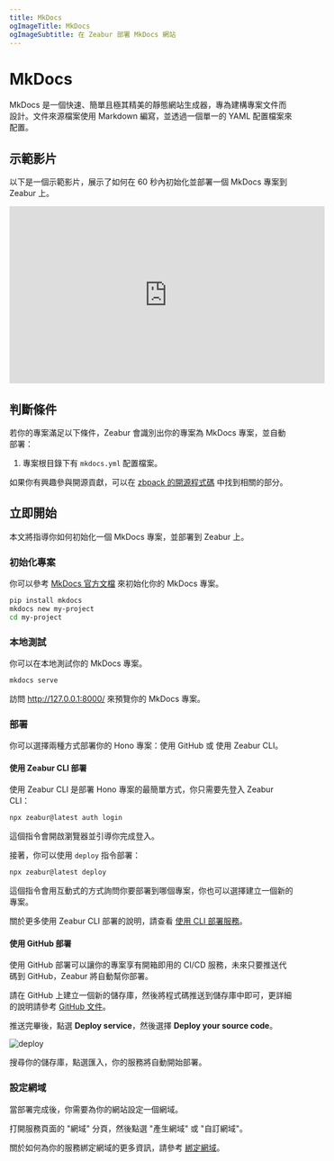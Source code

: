 ```yaml
---
title: MkDocs
ogImageTitle: MkDocs
ogImageSubtitle: 在 Zeabur 部署 MkDocs 網站
---
```


# MkDocs

MkDocs 是一個快速、簡單且極其精美的靜態網站生成器，專為建構專案文件而設計。文件來源檔案使用 Markdown 編寫，並透過一個單一的 YAML 配置檔案來配置。

## 示範影片

以下是一個示範影片，展示了如何在 60 秒內初始化並部署一個 MkDocs 專案到 Zeabur 上。

<iframe style={{marginTop: 12}} width="560" height="315"
        src="https://www.youtube.com/embed/DYlpqWQgQEM?si=geEMw0kQOnIEEZAC" title="YouTube video player" frameborder="0"
        allow="accelerometer; autoplay; clipboard-write; encrypted-media; gyroscope; picture-in-picture; web-share"
        referrerpolicy="strict-origin-when-cross-origin" allowfullscreen></iframe>

## 判斷條件

若你的專案滿足以下條件，Zeabur 會識別出你的專案為 MkDocs 專案，並自動部署：

1. 專案根目錄下有 `mkdocs.yml` 配置檔案。

如果你有興趣參與開源貢獻，可以在 [zbpack 的開源程式碼](https://github.com/zeabur/zbpack/tree/main/internal/static) 中找到相關的部分。

## 立即開始

本文將指導你如何初始化一個 MkDocs 專案，並部署到 Zeabur 上。

### 初始化專案

你可以參考 [MkDocs 官方文檔](https://www.mkdocs.org/getting-started/) 來初始化你的 MkDocs 專案。

```bash
pip install mkdocs
mkdocs new my-project
cd my-project
```

### 本地測試

你可以在本地測試你的 MkDocs 專案。

```bash
mkdocs serve
```

訪問 http://127.0.0.1:8000/ 來預覽你的 MkDocs 專案。

### 部署

你可以選擇兩種方式部署你的 Hono 專案：使用 GitHub 或 使用 Zeabur CLI。

#### 使用 Zeabur CLI 部署

使用 Zeabur CLI 是部署 Hono 專案的最簡單方式，你只需要先登入 Zeabur CLI：

```bash
npx zeabur@latest auth login
```

這個指令會開啟瀏覽器並引導你完成登入。

接著，你可以使用 `deploy` 指令部署：

```bash
npx zeabur@latest deploy
```

這個指令會用互動式的方式詢問你要部署到哪個專案，你也可以選擇建立一個新的專案。

關於更多使用 Zeabur CLI 部署的說明，請查看 [使用 CLI 部署服務](/deploy/deploy-in-cli)。

#### 使用 GitHub 部署

使用 GitHub 部署可以讓你的專案享有開箱即用的 CI/CD 服務，未來只要推送代碼到 GitHub，Zeabur 將自動幫你部署。

請在 GitHub 上建立一個新的儲存庫，然後將程式碼推送到儲存庫中即可，更詳細的說明請參考 [GitHub 文件](https://docs.github.com/en/github/importing-your-projects-to-github/adding-an-existing-project-to-github-using-the-command-line)。

推送完畢後，點選 **Deploy service**，然後選擇 **Deploy your source code**。

![deploy](/deploy/common/select-service.en-US.png)

搜尋你的儲存庫，點選匯入，你的服務將自動開始部署。

### 設定網域

當部署完成後，你需要為你的網站設定一個網域。

打開服務頁面的 "網域" 分頁，然後點選 "產生網域" 或 "自訂網域"。

關於如何為你的服務綁定網域的更多資訊，請參考 [綁定網域](/deploy/domain-binding)。
